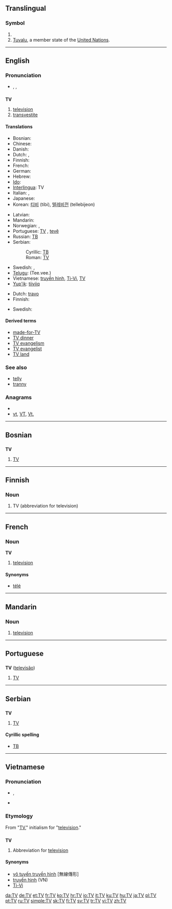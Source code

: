 {{wikipedia|dab=TV (disambiguation)|TV}}
{{also|tv|.tv}}
==Translingual==

===Symbol===
{{infl|mul|symbol}}

# {{SI-unit-abb|tera|volt|[[electromotive force]]}}
# [[Tuvalu]], a member state of the [[United Nations]].

----
==English==

===Pronunciation===
* {{enPR|tē'vē'}}, {{IPA|/ˈtiːˈviː/}}, {{SAMPA|/%ti:"vi:/}}

==={{abbreviation}}===
'''TV'''
# [[television]]
# [[transvestite]]

====Translations====
{{trans-top|abbreviation for television}}
* Bosnian: {{t-|bs|TV}}
* Chinese: {{zh-tsp|電視|电视|diànshì}}
* Danish: {{t+|da|tv|n}}
* Dutch: {{t+|nl|tv|f}}, {{t-|nl|teevee|f}}
* Finnish: {{t+|fi|TV}}
* French: {{t+|fr|télé|f}}
* German: {{t+|de|TV|n}}
* Hebrew: {{t+|he|טלוויזיה|f|tr=televizia}}
* [[Ido]]: {{t+|io|TV|xs=Ido}}
* [[Interlingua]]: TV
* Italian: {{t+|it|TV|f}}, {{t-|it|tivù|f}}
* Japanese: {{t+|ja|テレビ|tr=térebi}}
* Korean: [[티비]] (tibi), [[텔레비전]] (tellebijeon)
{{trans-mid}}
* Latvian: {{t-|lv|TV|xs=Latvian}}
* Mandarin: {{t-|cmn|TV}}
* Norwegian: {{t-|no|TV}}, {{t-|no|teve}}
* Portuguese: [[TV#Portuguese|TV]] {{f}}, [[tevê]] {{f}}
* Russian: [[ТВ#Russian|ТВ]] {{unicode|(tɛvɛ́)}} {{n}}
* Serbian:
*: Cyrillic: [[ТВ#Serbian|ТВ]]
*: Roman: [[TV#Serbian|TV]]
* Swedish: {{t+|sv|tv}}, {{t+|sv|teve}}
* [[Telugu]]: {{t|te|టీ.వీ.}} (Tee.vee.)
* Vietnamese: [[truyền hình]], [[Ti-Vi]], [[TV#Vietnamese|TV]]
* [[Yup'ik]]: [[tiiviiq]]
{{trans-bottom}}

{{trans-top|abbreviation for transvestite}}
* Dutch: [[travo]] {{m}}
* Finnish: {{t+|fi|transu}}
{{trans-mid}}
* Swedish: {{t+|sv|T}}
{{trans-bottom}}

====Derived terms====
* [[made-for-TV]]
* [[TV dinner]]
* [[TV evangelism]]
* [[TV evangelist]]
* [[TV land]]

===See also===
* [[telly]]
* [[tranny]]

===Anagrams===
* {{alphagram|tv}}
* [[vt#English|vt]], [[VT#English|VT]], [[Vt.#English|Vt.]]


----

==Bosnian==

==={{abbreviation|Bosnian}}===
'''TV''' {{m}}

# [[TV#English|TV]]

----

==Finnish==

===Noun===
{{infl|fi|noun}}

# TV (abbreviation for television)

----

==French==

===Noun===
'''TV''' {{f}}

# {{Canada|and|Belgium|informal|lang=fr}} [[television]]

====Synonyms====
* [[télé]]

----

==Mandarin==

===Noun===
{{cmn-noun|p|pin=TV|pint=tv|tas=TV}}

# [[television]]

----

==Portuguese==

==={{abbreviation|Portuguese}}===
'''TV''' ([[televisão]]) {{f}}

# [[TV#English|TV]]

----

==Serbian==

==={{abbreviation|Serbian}}===
'''TV''' {{m}}

# [[TV#English|TV]]

====Cyrillic spelling====
* [[ТВ#Serbian|ТВ]]

----

==Vietnamese==

===Pronunciation===
* {{IPA|/ˈtiːˈviː/|lang=vi}}, {{SAMPA|/"ti:"vi:/}}
* {{homophones|Ti-Vi}}

===Etymology===
From {{etyl|en|vi}} "[[TV#English|TV]]," initialism for "[[television]]."

==={{abbreviation|Vietnamese}}===
'''TV'''

# Abbreviation for [[television]]

====Synonyms====
* [[vô tuyến truyền hình]] [無線傳形]
* [[truyền hình]] (VN)
* [[Ti-Vi]]

[[da:TV]]
[[de:TV]]
[[et:TV]]
[[fr:TV]]
[[ko:TV]]
[[hr:TV]]
[[io:TV]]
[[it:TV]]
[[ku:TV]]
[[hu:TV]]
[[ja:TV]]
[[pl:TV]]
[[pt:TV]]
[[ru:TV]]
[[simple:TV]]
[[sk:TV]]
[[fi:TV]]
[[sv:TV]]
[[tr:TV]]
[[vi:TV]]
[[zh:TV]]